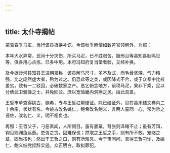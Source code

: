 ```yaml
---
---
---
```

title: 太仆寺揭帖
---



蒙驳春季马疋，当行该县抵换补讫。今该秋季解俵如数差官领解外，为照：

本年大水异常，民间十分灾伤，所买马疋，已不胜艰苦。据邢台等县知县耿鸣世等，俱各用心点拣，已多中用。本府冯知府复当堂看验，又经补换。

及今据沙河县知县王进朝禀称：该县解马尺寸，多不及式，而毛骨坚竦，气力精强，比之庞然虚大者，殆为过之。仍恐此等之类，或因降式不合，或于众羣中比校差劣，致有一二驳回，必破数家之产。恳乞俯念地方，前项马疋，果非下乘，足以分俵武卫骑操之士，并免回驳。庶以宽恤畿内洞瘵之民。由此具禀。

王哲审单查得姚古、鲍希，专与王哲扛帮硬证。除已结证外，见在县未结文卷内二十余宗，状状有名。今姚古改名姚仁，鲍希改名鲍义，言两人誓同一心，常为哲之诬佐，改名仁、义，明不相负也。

再照：王哲父子，刁恶素闻，人所侧目。虽有嘉粟，弩张则泽雉不止；虽有芳饵，钩见则渊鱼远逝。吏胥之贪，固难保也；然取之王哲之手，则有所不敢。宠赂之章，固当按也；然出于王哲之口，则有所难凭。今于审问间，具得王哲刁诈，及姚仁、鲍义结党捏辞实迹。众正明白，取拟罪犯。
